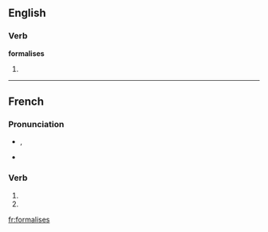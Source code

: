 {{also|formalisés}}
==English==

===Verb===
'''formalises'''

# {{third-person singular of|[[formalise]]}}

----

==French==

===Pronunciation===
* {{IPA|lang=fr|/fɔʁ.ma.liz/}}, {{X-SAMPA|/fOR.ma.liz/|lang=fr}}
* {{homophones|formalise|formalisent}}

===Verb===
{{fr-verb-form}}

# {{conjugation of|formaliser||2|s|pres|ind|lang=fr}}
# {{conjugation of|formaliser||2|s|pres|sub|lang=fr}}

[[fr:formalises]]